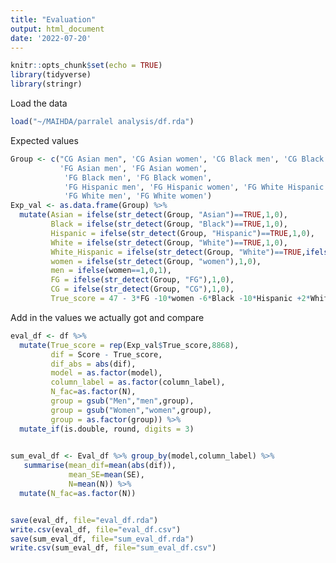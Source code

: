 ```yaml
---
title: "Evaluation"
output: html_document
date: '2022-07-20'
---
```


```r
knitr::opts_chunk$set(echo = TRUE)
library(tidyverse)
library(stringr)
```

Load the data
```r
load("~/MAIHDA/parralel analysis/df.rda")
```

Expected values
```r
Group <- c("CG Asian men", 'CG Asian women', 'CG Black men', 'CG Black women', 'CG Hispanic men', 'CG Hispanic women', 'CG White Hispanic men', 'CG White Hispanic women', 'CG White men', 'CG White women', 
           'FG Asian men', 'FG Asian women', 
            'FG Black men', 'FG Black women', 
            'FG Hispanic men', 'FG Hispanic women', 'FG White Hispanic men', 'FG White Hispanic women',
            'FG White men', 'FG White women')
Exp_val <- as.data.frame(Group) %>%
  mutate(Asian = ifelse(str_detect(Group, "Asian")==TRUE,1,0),
         Black = ifelse(str_detect(Group, "Black")==TRUE,1,0),
         Hispanic = ifelse(str_detect(Group, "Hispanic")==TRUE,1,0),
         White = ifelse(str_detect(Group, "White")==TRUE,1,0),
         White_Hispanic = ifelse(str_detect(Group, "White")==TRUE,ifelse(str_detect(Group, "Hispanic")==TRUE,1,0),0),
         women = ifelse(str_detect(Group, "women"),1,0),
         men = ifelse(women==1,0,1),
         FG = ifelse(str_detect(Group, "FG"),1,0),
         CG = ifelse(str_detect(Group, "CG"),1,0),
         True_score = 47 - 3*FG -10*women -6*Black -10*Hispanic +2*White +3*FG*women +1*White*Hispanic -1*FG*Black +2*FG*Hispanic +2*FG*White -2*women*Black + 1*women*Hispanic -4*women*White - 1*FG*White*Hispanic + 5*women*White*Hispanic + 4*FG*women*Black + 1*FG*women*White - 1* FG*women*White*Hispanic)
```

Add in the values we actually got and compare
```r
eval_df <- df %>%
  mutate(True_score = rep(Exp_val$True_score,8868),
         dif = Score - True_score,
         dif_abs = abs(dif),
         model = as.factor(model),
         column_label = as.factor(column_label),
         N_fac=as.factor(N),
         group = gsub("Men","men",group),
         group = gsub("Women","women",group),
         group = as.factor(group)) %>%
  mutate_if(is.double, round, digits = 3)
  

sum_eval_df <- Eval_df %>% group_by(model,column_label) %>%
   summarise(mean_dif=mean(abs(dif)),
             mean_SE=mean(SE),
             N=mean(N)) %>%
  mutate(N_fac=as.factor(N))


save(eval_df, file="eval_df.rda")
write.csv(eval_df, file="eval_df.csv")
save(sum_eval_df, file="sum_eval_df.rda")
write.csv(sum_eval_df, file="sum_eval_df.csv")
```


